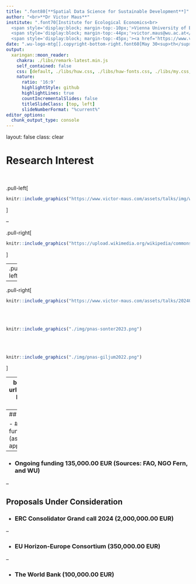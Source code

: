 ```yaml
---
title: ".font80[**Spatial Data Science for Sustainable Development**]"
author: "<br>**Dr Victor Maus**"
institute: ".font70[Institute for Ecological Economics<br>
  <span style='display:block; margin-top:-10px;'>Vienna University of Economics and Business</span><br>
  <span style='display:block; margin-top:-44px;'>victor.maus@wu.ac.at</span><br>
  <span style='display:block; margin-top:-45px;'><a href='https://www.victor-maus.com'>www.victor-maus.com</a><br>]</span>"
date: ".wu-logo-mtg[].copyright-bottom-right.font60[May 30<sup>th</sup>, 2024]"
output: 
  xaringan::moon_reader:
    chakra: ./libs/remark-latest.min.js
    self_contained: false
    css: [default, ./libs/huw.css, ./libs/huw-fonts.css, ./libs/my.css, ./libs/tachyons-min.css]
    nature:
      ratio: '16:9'
      highlightStyle: github
      highlightLines: true
      countIncrementalSlides: false
      titleSlideClass: [top, left]
      slideNumberFormat: "%current%"
editor_options:
  chunk_output_type: console
---
```

layout: false
class: clear

# Research Interest
<br>

.pull-left[
```r
knitr::include_graphics("https://www.victor-maus.com/assets/talks/img/what-is-sds.png")
```
]

--

.pull-right[
```r
knitr::include_graphics("https://upload.wikimedia.org/wikipedia/commons/a/a7/Sustainable_Development_Goals.svg")
```
]

---
.pull-left[
```r
knitr::include_graphics("./img/twdtw.png")
```
<br><br>
```r
knitr::include_graphics("./img/dtwsat.png")
```
<br><br>
```r
knitr::include_graphics("./img/sits-color.png")
```
<br><br>
.font150[
  $\omega(t_i,t_j) = \frac{1}{1 + e^{-{\alpha} (g(t_i,t_j){i,j} - {\beta})}}$
]
]


--

.pull-right[
```r
knitr::include_graphics("https://www.victor-maus.com/assets/talks/20240522-oecd-eo/img/maus2024-nature.png")
```
<br><br>
```r
knitr::include_graphics("./img/pnas-sonter2023.png")
```
<br><br>
```r
knitr::include_graphics("./img/pnas-giljum2022.png")
```
]


---
background-image: url(./img/network.png)
background-size: cover

# International Recognition

<br><br><br><br><br><br><br>
- .font120[**National and International Awards**]
- .font120[**Collaboration across \>15 countries \>20 organizations**]
- .font120[**Invited expert at the OECD Forum on Responsible Mineral Supply Chains 2024**]

---
## Research funding

- ### Total acquired fund 450,000.00 EUR (as PI and co-applicant)

--

- ### Ongoing funding 135,000.00 EUR (Sources: FAO, NGO Fern, and WU)

--

## Proposals Under Consideration

- ### ERC Consolidator Grand call 2024 (2,000,000.00 EUR)


--

- ### EU Horizon-Europe Consortium (350,000.00 EUR)


--

- ### The World Bank (100,000.00 EUR)



